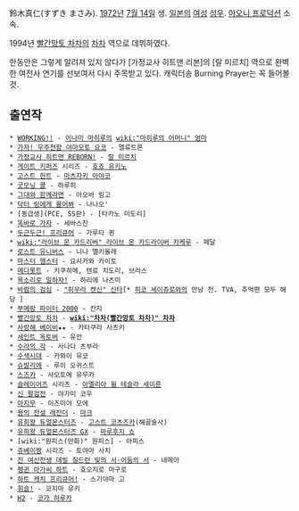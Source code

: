 鈴木真仁(すずき まさみ). [[1972년]] [[7월 14일]] 생. [[일본]]의 [[여성]] [[성우]]. [[아오니 프로덕션]] 소속.

1994년 [[빨간망토 차차]]의 [[차차]] 역으로 데뷔하였다.

한동안은 그렇게 알려져 있지 않다가 [가정교사 히트맨 리본]의 [랄 미르치] 역으로 완벽한 여전사 연기를 선보여서 다시 주목받고 있다.
캐릭터송 Burning Prayer는 꼭 들어볼 것.

== 출연작 ==
 * [[WORKING!!]] - [[이나미 마히루]]의 [[wiki:"마히루의 어머니" 엄마]]
 * [[가자! 우주전함 야마모토 요코]] - 엘류트론
 * [[가정교사 히트맨 REBORN!]] - [[랄 미르치]]
 * [[게이트 키퍼즈]] 시리즈 - [[호죠 유키노]]
 * [[고스트 헌트]] - [[마츠자키 아야코]]
 * [[굿모닝 콜]] - 하루히
 * [[그대와 함께라면]] - 아오바 링고
 * [[닥터 링에게 물어봐]] - 나나오'
 * [동급생](PCE, SS판) - [타카노 미도리]
 * [[똑바로 가자]] - 세바스찬
 * [[두근두근! 프리큐어]] - 가루타 퀸
 * [[wiki:"라이브 온 카드리버" 라이브 온 카드라이버 카케루]] - 페달
 * [[로스트 유니버스]] - 니나 멜키올레
 * [[마스터 햄스터]] - 요시카와 카이토
 * [[메다롯트]] - 키쿠히메, 텐료 치도리, 브라스
 * [[목소리로 일하자!]] - 하리에 나츠미
 * [[바람의 검심]] - [["히무라 켄신" 신타]][* [[히코 세이쥬로]]와의 만남 전. TVA, 추억편 모두 해당 ]
 * [[부메랑 파이터 2000]] - 칸지
 * [[빨간망토 차차]] - '''[[wiki:"차차(빨간망토 차차)" 차차]]'''
 * [[사랑해 베이비]]★★ - 카타쿠라 사츠키
 * [[세인트 옥토버]] - 유안
 * [[수라의 각]] - 사나다 츠부라
 * [[수색시대]] - 카와이 유코
 * [[슈발리에]] - 루이 오귀스트
 * [[스즈카]] - 사오토메 유우카
 * [[슬레이어즈]] 시리즈 - [[아멜리아 윌 테슬라 세이룬]]
 * [[신 팔검전]] - 야가미 코우
 * [[아지무]] - 이즈미야 모에
 * [[용의 전설 레전더]] - [[마크]]
 * [[유희왕 듀얼몬스터즈]] - [[고스트 코츠즈카]](해골술사)
 * [[유희왕 듀얼몬스터즈 GX]] - [[마루후지 쇼]]
 * [wiki:"원피스(만화)" 원피스] - 아피스
 * [[쥬베이짱]] 시리즈 - 토야마 사치
 * [[진 여신전생 데빌 칠드런 빛의 서·어둠의 서]] - 네메아
 * [[펭귄 아가씨 하트]] - 호오지로 마구로
 * [[하트 캐치 프리큐어!]] - 스기야마 고
 * [[휘슬!]] - 코지마 유키
 * [[H2]] - [[코가 하루카]]
